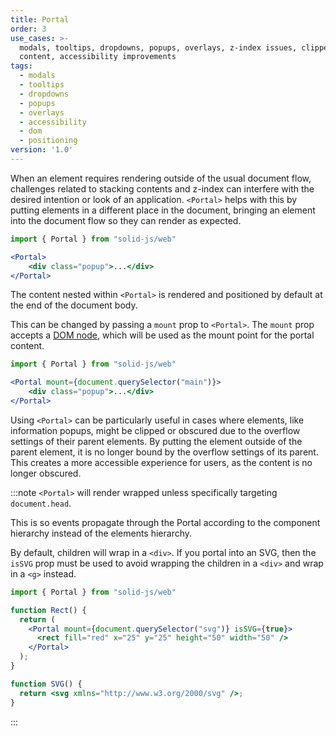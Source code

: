 ```yaml
---
title: Portal
order: 3
use_cases: >-
  modals, tooltips, dropdowns, popups, overlays, z-index issues, clipped
  content, accessibility improvements
tags:
  - modals
  - tooltips
  - dropdowns
  - popups
  - overlays
  - accessibility
  - dom
  - positioning
version: '1.0'
---
```


When an element requires rendering outside of the usual document flow, challenges related to stacking contents and z-index can interfere with the desired intention or look of an application.
`<Portal>` helps with this by putting elements in a different place in the document, bringing an element into the document flow so they can render as expected.

```jsx
import { Portal } from "solid-js/web"

<Portal>
	<div class="popup">...</div>
</Portal>
```

The content nested within `<Portal>` is rendered and positioned by default at the end of the document body.

<EraserLink
	href="https://app.eraser.io/workspace/maDvFw5OryuPJOwSLyK9?elements=IEPk0uiH2OC365hkpKf3wA"
	preview="https://app.eraser.io/workspace/maDvFw5OryuPJOwSLyK9/preview?elements=IEPk0uiH2OC365hkpKf3wA&type=embed"
/>

This can be changed by passing a `mount` prop to `<Portal>`.
The `mount` prop accepts a [DOM node](https://developer.mozilla.org/en-US/docs/Web/API/Node), which will be used as the mount point for the portal content.

```jsx
import { Portal } from "solid-js/web"

<Portal mount={document.querySelector("main")}>
	<div class="popup">...</div>
</Portal>
```


Using `<Portal>` can be particularly useful in cases where elements, like information popups, might be clipped or obscured due to the overflow settings of their parent elements.
By putting the element outside of the parent element, it is no longer bound by the overflow settings of its parent.
This creates a more accessible experience for users, as the content is no longer obscured.


:::note
  `<Portal>` will render wrapped unless specifically targeting `document.head`.

  This is so events propagate through the Portal according to the component hierarchy instead of the elements hierarchy.

By default, children will wrap in a `<div>`. If you portal into an SVG, then the `isSVG` prop must be used to avoid wrapping the children in a `<div>` and wrap in a `<g>` instead.

```jsx
import { Portal } from "solid-js/web"

function Rect() {
  return (
    <Portal mount={document.querySelector("svg")} isSVG={true}>
      <rect fill="red" x="25" y="25" height="50" width="50" />
    </Portal>
  );
}

function SVG() {
  return <svg xmlns="http://www.w3.org/2000/svg" />;
}
```
:::
